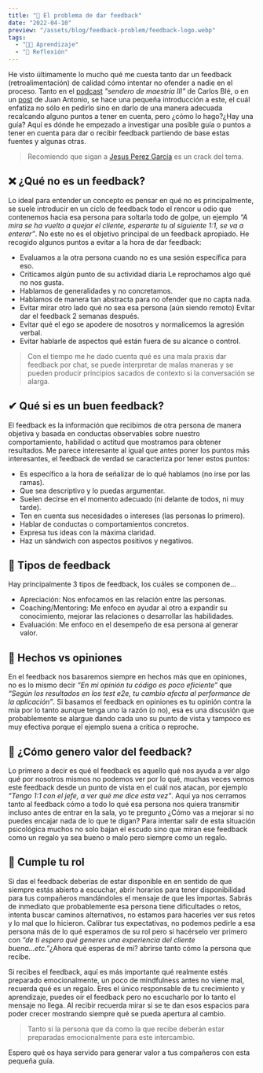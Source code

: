 ```yaml
---
title: "🙈 El problema de dar feedback"
date: "2022-04-10"
preview: "/assets/blog/feedback-problem/feedback-logo.webp"
tags:
  - "👨‍💻 Aprendizaje"
  - "🧠 Reflexión"
---
```


He visto últimamente lo mucho qué me cuesta tanto dar un feedback
(retroalimentación) de calidad cómo intentar no ofender a nadie en el proceso.
Tanto en el
[podcast](https://podcast.carlosble.com/podcast/e31-el-sendero-de-la-maestria-iii/)
_"sendero de maestría III"_ de Carlos Blé, o en un
[post](https://leanmind.es/en/blog/importance-of-givin-and-reciving-feedback/)
de Juan Antonio, se hace una pequeña introducción a este, el cuál enfatiza no
sólo en pedirlo sino en darlo de una manera adecuada recalcando alguno puntos a
tener en cuenta, pero ¿cómo lo hago?¿Hay una guía? Aquí es dónde he empezado a
investigar una posible guía o puntos a tener en cuenta para dar o recibir
feedback partiendo de base estas fuentes y algunas otras.

> Recomiendo que sigan a
> [Jesus Perez García](https://www.linkedin.com/in/jesus-maria-perez-garcia-01011986/)
> es un crack del tema.

## ❌ ¿Qué no es un feedback?

Lo ideal para entender un concepto es pensar en qué no es principalmente, se
suele introducir en un ciclo de feedback todo el rencor u odio que contenemos
hacia esa persona para soltarla todo de golpe, un ejemplo _“A mira se ha vuelto
a quejar el cliente, esperarte tu al siguiente 1:1, se va a enterar”_. No este no
es el objetivo principal de un feedback apropiado. He recogido algunos puntos a
evitar a la hora de dar feedback:

- Evaluamos a la otra persona cuando no es una sesión específica para eso.
- Criticamos algún punto de su actividad diaria Le reprochamos algo qué no nos
  gusta.
- Hablamos de generalidades y no concretamos.
- Hablamos de manera tan abstracta para no ofender que no capta nada.
- Evitar mirar otro lado qué no sea esa persona (aún siendo remoto) Evitar dar
  el feedback 2 semanas después.
- Evitar qué el ego se apodere de nosotros y normalicemos la agresión verbal.
- Evitar hablarle de aspectos qué están fuera de su alcance o control.

> Con el tiempo me he dado cuenta qué es una mala praxis dar feedback por chat,
> se puede interpretar de malas maneras y se pueden producir principios sacados
> de contexto si la conversación se alarga.

## ✔ Qué si es un buen feedback?

El feedback es la información que recibimos de otra persona de manera objetiva y
basada en conductas observables sobre nuestro comportamiento, habilidad o
actitud que mostramos para obtener resultados. Me parece interesante al igual
que antes poner los puntos más interesantes, el feedback de verdad se
caracteriza por tener estos puntos:

- Es específico a la hora de señalizar de lo qué hablamos (no irse por las
  ramas).
- Que sea descriptivo y lo puedas argumentar.
- Suelen decirse en el momento adecuado (ni delante de todos, ni muy tarde).
- Ten en cuenta sus necesidades o intereses (las personas lo primero).
- Hablar de conductas o comportamientos concretos.
- Expresa tus ideas con la máxima claridad.
- Haz un sándwich con aspectos positivos y negativos.

## 📢 Tipos de feedback

Hay principalmente 3 tipos de feedback, los cuáles se componen de…

- Apreciación: Nos enfocamos en las relación entre las personas.
- Coaching/Mentoring: Me enfoco en ayudar al otro a expandir su conocimiento,
  mejorar las relaciones o desarrollar las habilidades.
- Evaluación: Me enfoco en el desempeño de esa persona al generar valor.

## 🥊 Hechos vs opiniones

En el feedback nos basaremos siempre en hechos más que en opiniones, no es lo
mismo decir _“En mi opinión tu código es poco eficiente”_ que _“Según los
resultados en los test e2e, tu cambio afecta al performance de la aplicación”_.
Si basamos el feedback en opiniones es tu opinión contra la mía por lo tanto
aunque tenga uno la razón (o no), esa es una discusión que probablemente se
alargue dando cada uno su punto de vista y tampoco es muy efectiva porque el
ejemplo suena a crítica o reproche.

## 🎁 ¿Cómo genero valor del feedback?

Lo primero a decir es qué el feedback es aquello qué nos ayuda a ver algo qué
por nosotros mismos no podemos ver por lo qué, muchas veces vemos este feedback
desde un punto de vista en el cuál nos atacan, por ejemplo _“Tengo 1:1 con el
jefe, a ver qué me dice esta vez”_. Aquí ya nos cerramos tanto al feedback cómo
a todo lo qué esa persona nos quiera transmitir incluso antes de entrar en la
sala, yo te pregunto ¿Cómo vas a mejorar si no puedes encajar nada de lo que te
digan? Para intentar salir de esta situación psicológica muchos no solo bajan el
escudo sino que miran ese feedback como un regalo ya sea bueno o malo pero
siempre como un regalo.

## 🎩 Cumple tu rol

Si das el feedback deberías de estar disponible en en sentido de que siempre
estás abierto a escuchar, abrir horarios para tener disponibilidad para tus
compañeros mandándoles el mensaje de que les importas. Sabrás de inmediato que
probablemente esa persona tiene dificultades o retos, intenta buscar caminos
alternativos, no estamos para hacerles ver sus retos y lo mal que lo hicieron.
Calibrar tus expectativas, no podemos pedirle a esa persona más de lo qué
esperamos de su rol pero si hacérselo ver primero con _“de ti espero qué generes
una experiencia del cliente buena...etc.”_¿Ahora qué esperas de mi? abrirse
tanto cómo la persona que recibe.

Si recibes el feedback, aquí es más importante qué realmente estés preparado
emocionalmente, un poco de mindfulness antes no viene mal, recuerda qué es un
regalo. Eres el único responsable de tu crecimiento y aprendizaje, puedes oír el
feedback pero no escucharlo por lo tanto el mensaje no llega. Al recibir
recuerda mirar si se te dan esos espacios para poder crecer mostrando siempre
qué se pueda apertura al cambio.

> Tanto si la persona que da como la que recibe deberán estar preparadas
> emocionalmente para este intercambio.

Espero qué os haya servido para generar valor a tus compañeros con esta pequeña
guía.
